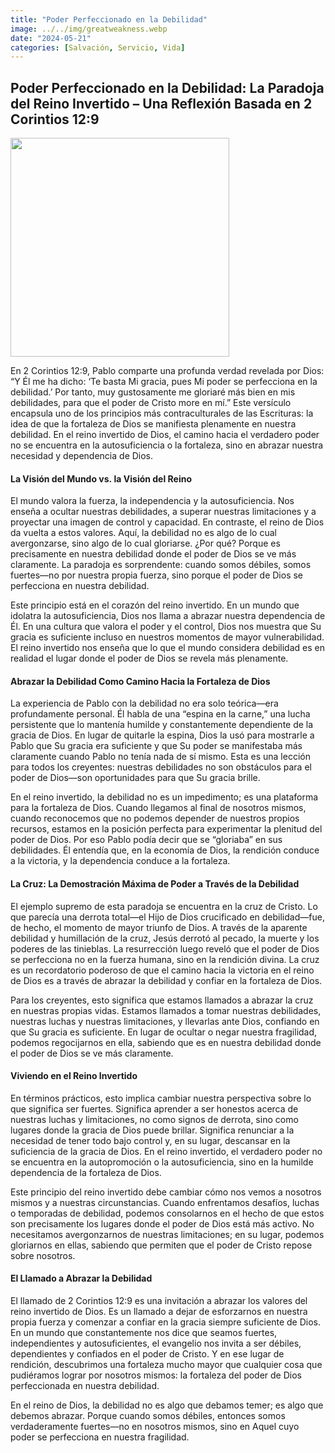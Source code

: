 ```yaml
---
title: "Poder Perfeccionado en la Debilidad"
image: ../../img/greatweakness.webp
date: "2024-05-21"
categories: [Salvación, Servicio, Vida]
---
```


## Poder Perfeccionado en la Debilidad: La Paradoja del Reino Invertido – Una Reflexión Basada en 2 Corintios 12:9

![](../../img/greatweakness.webp){fig-align="center" width="350"}

En 2 Corintios 12:9, Pablo comparte una profunda verdad revelada por Dios: “Y Él me ha dicho: ‘Te basta Mi gracia, pues Mi poder se perfecciona en la debilidad.’ Por tanto, muy gustosamente me gloriaré más bien en mis debilidades, para que el poder de Cristo more en mí.” Este versículo encapsula uno de los principios más contraculturales de las Escrituras: la idea de que la fortaleza de Dios se manifiesta plenamente en nuestra debilidad. En el reino invertido de Dios, el camino hacia el verdadero poder no se encuentra en la autosuficiencia o la fortaleza, sino en abrazar nuestra necesidad y dependencia de Dios.

#### La Visión del Mundo vs. la Visión del Reino

El mundo valora la fuerza, la independencia y la autosuficiencia. Nos enseña a ocultar nuestras debilidades, a superar nuestras limitaciones y a proyectar una imagen de control y capacidad. En contraste, el reino de Dios da vuelta a estos valores. Aquí, la debilidad no es algo de lo cual avergonzarse, sino algo de lo cual gloriarse. ¿Por qué? Porque es precisamente en nuestra debilidad donde el poder de Dios se ve más claramente. La paradoja es sorprendente: cuando somos débiles, somos fuertes—no por nuestra propia fuerza, sino porque el poder de Dios se perfecciona en nuestra debilidad.

Este principio está en el corazón del reino invertido. En un mundo que idolatra la autosuficiencia, Dios nos llama a abrazar nuestra dependencia de Él. En una cultura que valora el poder y el control, Dios nos muestra que Su gracia es suficiente incluso en nuestros momentos de mayor vulnerabilidad. El reino invertido nos enseña que lo que el mundo considera debilidad es en realidad el lugar donde el poder de Dios se revela más plenamente.

#### Abrazar la Debilidad Como Camino Hacia la Fortaleza de Dios

La experiencia de Pablo con la debilidad no era solo teórica—era profundamente personal. Él habla de una “espina en la carne,” una lucha persistente que lo mantenía humilde y constantemente dependiente de la gracia de Dios. En lugar de quitarle la espina, Dios la usó para mostrarle a Pablo que Su gracia era suficiente y que Su poder se manifestaba más claramente cuando Pablo no tenía nada de sí mismo. Esta es una lección para todos los creyentes: nuestras debilidades no son obstáculos para el poder de Dios—son oportunidades para que Su gracia brille.

En el reino invertido, la debilidad no es un impedimento; es una plataforma para la fortaleza de Dios. Cuando llegamos al final de nosotros mismos, cuando reconocemos que no podemos depender de nuestros propios recursos, estamos en la posición perfecta para experimentar la plenitud del poder de Dios. Por eso Pablo podía decir que se “gloriaba” en sus debilidades. Él entendía que, en la economía de Dios, la rendición conduce a la victoria, y la dependencia conduce a la fortaleza.

#### La Cruz: La Demostración Máxima de Poder a Través de la Debilidad

El ejemplo supremo de esta paradoja se encuentra en la cruz de Cristo. Lo que parecía una derrota total—el Hijo de Dios crucificado en debilidad—fue, de hecho, el momento de mayor triunfo de Dios. A través de la aparente debilidad y humillación de la cruz, Jesús derrotó al pecado, la muerte y los poderes de las tinieblas. La resurrección luego reveló que el poder de Dios se perfecciona no en la fuerza humana, sino en la rendición divina. La cruz es un recordatorio poderoso de que el camino hacia la victoria en el reino de Dios es a través de abrazar la debilidad y confiar en la fortaleza de Dios.

Para los creyentes, esto significa que estamos llamados a abrazar la cruz en nuestras propias vidas. Estamos llamados a tomar nuestras debilidades, nuestras luchas y nuestras limitaciones, y llevarlas ante Dios, confiando en que Su gracia es suficiente. En lugar de ocultar o negar nuestra fragilidad, podemos regocijarnos en ella, sabiendo que es en nuestra debilidad donde el poder de Dios se ve más claramente.

#### Viviendo en el Reino Invertido

En términos prácticos, esto implica cambiar nuestra perspectiva sobre lo que significa ser fuertes. Significa aprender a ser honestos acerca de nuestras luchas y limitaciones, no como signos de derrota, sino como lugares donde la gracia de Dios puede brillar. Significa renunciar a la necesidad de tener todo bajo control y, en su lugar, descansar en la suficiencia de la gracia de Dios. En el reino invertido, el verdadero poder no se encuentra en la autopromoción o la autosuficiencia, sino en la humilde dependencia de la fortaleza de Dios.

Este principio del reino invertido debe cambiar cómo nos vemos a nosotros mismos y a nuestras circunstancias. Cuando enfrentamos desafíos, luchas o temporadas de debilidad, podemos consolarnos en el hecho de que estos son precisamente los lugares donde el poder de Dios está más activo. No necesitamos avergonzarnos de nuestras limitaciones; en su lugar, podemos gloriarnos en ellas, sabiendo que permiten que el poder de Cristo repose sobre nosotros.

#### El Llamado a Abrazar la Debilidad

El llamado de 2 Corintios 12:9 es una invitación a abrazar los valores del reino invertido de Dios. Es un llamado a dejar de esforzarnos en nuestra propia fuerza y comenzar a confiar en la gracia siempre suficiente de Dios. En un mundo que constantemente nos dice que seamos fuertes, independientes y autosuficientes, el evangelio nos invita a ser débiles, dependientes y confiados en el poder de Cristo. Y en ese lugar de rendición, descubrimos una fortaleza mucho mayor que cualquier cosa que pudiéramos lograr por nosotros mismos: la fortaleza del poder de Dios perfeccionada en nuestra debilidad.

En el reino de Dios, la debilidad no es algo que debamos temer; es algo que debemos abrazar. Porque cuando somos débiles, entonces somos verdaderamente fuertes—no en nosotros mismos, sino en Aquel cuyo poder se perfecciona en nuestra fragilidad.
